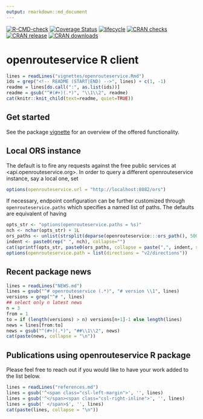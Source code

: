 ```yaml
---
output: rmarkdown::md_document
---
```


<!-- README.md is generated from README.Rmd. Please edit that file -->

<!-- badges: start -->
[![R-CMD-check](https://github.com/GIScience/openrouteservice-r/actions/workflows/R-CMD-check.yaml/badge.svg)](https://github.com/GIScience/openrouteservice-r/actions/workflows/R-CMD-check.yaml)
[![Coverage Status](https://img.shields.io/codecov/c/github/GIScience/openrouteservice-r/master.svg)](https://app.codecov.io/github/GIScience/openrouteservice-r?branch=master)
[![lifecycle](https://lifecycle.r-lib.org/articles/figures/lifecycle-stable.svg)](https://lifecycle.r-lib.org/articles/stages.html#stable)
[![CRAN checks](https://badges.cranchecks.info/summary/openrouteservice.svg)](https://cran.r-project.org/web/checks/check_results_openrouteservice.html)
[![CRAN release](https://www.r-pkg.org/badges/version-ago/openrouteservice)](https://cran.r-project.org/package=openrouteservice)
[![CRAN downloads](http://cranlogs.r-pkg.org/badges/grand-total/openrouteservice)](http://cranlogs.r-pkg.org/badges/grand-total/openrouteservice)
<!-- badges: end -->

# openrouteservice R client

```r
lines = readLines("vignettes/openrouteservice.Rmd")
ids = grep("<!-- README (START|END) -->", lines) + c(1, -1)
readme = lines[do.call(":", as.list(ids))]
readme = gsub("^#(#+)(.*)", "\\1\\2", readme)
cat(knitr::knit_child(text=readme, quiet=TRUE))
```

## Get started

See the package
[vignette](https://giscience.github.io/openrouteservice-r/articles/openrouteservice.html)
for an overview of the offered functionality.

## Local ORS instance

The default is to fire any requests against the free public services at
<api.openrouteservice.org>. In order to query a different openrouteservice
instance, say a local one, set

```r
options(openrouteservice.url = "http://localhost:8082/ors")
```

If necessary, endpoint configuration can be further customized through
`openrouteservice.paths` which specifies a named list of paths. The defaults are
equivalent of having

```r
opts_str <- "options(openrouteservice.paths = %s)"
nch <- nchar(opts_str) + 1L
ors_paths <- unlist(strsplit(deparse(openrouteservice:::ors_path(), 500L), ","))
indent <- paste0(rep(" ", nch), collapse="")
cat(sprintf(opts_str, paste0(ors_paths, collapse = paste(",", indent, sep="\n"))))
options(openrouteservice.path = list(directions = "v2/directions"))
```

## Recent package news

```r
lines = readLines("NEWS.md")
lines = gsub("^# openrouteservice (.*)", "# version \\1", lines)
versions = grep("^# ", lines)
## select only n latest news
n = 3
from = 1
to = if (length(versions) > n) versions[n+1]-1 else length(lines)
news = lines[from:to]
news = gsub("^(#+)(.*)", "##\\1\\2", news)
cat(paste(news, collapse = "\n"))
```

## Publications using openrouteservice R package

Please feel free to reach out if you would like to have your work added to the list below.

```r
lines = readLines("references.md")
lines = gsub('^<span class="csl-left-margin">', '', lines)
lines = gsub('^</span><span class="csl-right-inline">', '', lines)
lines = gsub(' </span>$', '', lines)
cat(paste(lines, collapse = "\n"))
```
